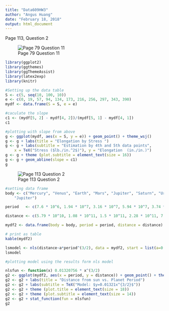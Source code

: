 ```yaml
---
title: "Data609HW3"
author: "Angus Huang"
date: "February 18, 2018"
output: html_document
---
```


Page 113, Question 2

![Page 79 Question 11](https://raw.githubusercontent.com/angus001/Data609/master/Data609Question2Page113.PNG)

```r
library(ggplot2)
library(ggthemes)
library(ggThemeAssist)
library(latex2exp)
library(knitr)
```


```r
#Setting up the data table
S <- c(5, seq(10, 100, 10))
e <- c(0, 19, 57, 94, 134, 173, 216, 256, 297, 343, 390)
mydf <- data.frame(S = S, e = e)

```


```r
#caculate the slope
c1 <- (mydf[5, 2] - mydf[4, 2])/(mydf[5, 1] - mydf[4, 1])
c1
```


```r
#plotting with slope from above
g <- ggplot(mydf, aes(x = S, y = e)) + geom_point() + theme_wsj()
g <- g + labs(title = "Elongation by Stress ")
g <- g + labs(subtitle = "Estimation by 4th and 5th data points", 
    x = TeX("Stress ($lb./in.^2$)"), y = "Elongation  (in./in.)")
g <- g + theme (plot.subtitle = element_text(size = 16))
g <- g + geom_abline(slope = c1)
g
```

![Page 113 Question 2](https://raw.githubusercontent.com/angus001/Data609/master/Data609Question10Page126.PNG)

```r
#setting data frame
body <- c("Mercury", "Venus", "Earth", "Mars", "Jupiter", "Saturn", "Uranus", 
    "Jupiter")

period   <- c(7.6 * 10^6, 1.94 * 10^7, 3.16 * 10^7, 5.94 * 10^7, 3.74 * 10^8, 9.35 * 10^8, 2.64 * 10^9, 5.22 * 10^9)

distance <- c(5.79 * 10^10, 1.08 * 10^11, 1.5 * 10^11, 2.28 * 10^11, 7.79 * 10^11, 1.43 * 10^12, 2.87 * 10^12, 4.5 * 10^12)

mydf2 <- data.frame(body = body, period = period, distance = distance)

# print as table
kable(mydf2)
```
```r
lsmodel <- nls(distance~a*period^(3/2), data = mydf2, start = list(a=0.5))
lsmodel
```

```r
#plotting model using the results form nls model

nlsfun <- function(x) 0.01320756 * x^(3/2)
g2 <- ggplot(mydf2, aes(x = period, y = distance)) + geom_point() + theme_wsj()
g2 <- g2 + labs(title = "Distance from sun vs. Planet Period")
g2 <- g2 + labs(subtitle = TeX("Model: $y=0.01321x^{3/2}$"))
g2 <- g2 + theme (plot.title = element_text(size = 18))
g2 <- g2 + theme (plot.subtitle = element_text(size = 14))
g2 <- g2 + stat_function(fun = nlsfun)
g2
```